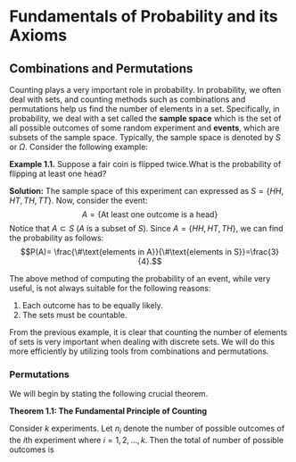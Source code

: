 # Fundamentals of Probability and its Axioms

## Combinations and Permutations
Counting plays a very important role in probability. In probability, we often deal with sets, and counting methods such as combinations and permutations help us find the number of elements in a set. Specifically, in probability, we deal with a set called the **sample space** which is the set of all possible outcomes of some random experiment and **events**, which are subsets of the sample space. Typically, the sample space is denoted by $S$ or $\Omega.$ Consider the following example:

**Example 1.1.**
Suppose a fair coin is flipped twice.What is the probability of flipping at least one head?

**Solution:**
The sample space of this experiment can expressed as $S=\{HH,HT,TH,TT\}$. Now, consider the event:
$$A=\{\text{At least one outcome is a head}\}$$
Notice that $A\subset S$ ($A$ is a subset of $S$). Since $A=\{HH,HT,TH\},$ we can find the probability as follows:
$$P(A)= \frac{\#\text{elements in A}}{\#\text{elements in S}}=\frac{3}{4}.$$

The above method of computing the probability of an event, while very useful, is not always suitable for the following reasons:

  1. Each outcome has to be equally likely.
  2. The sets must be countable. 
  
From the previous example, it is clear that counting the number of elements of sets is very important when dealing with discrete sets. We will do this more efficiently by utilizing tools from combinations and permutations.

### Permutations

We will begin by stating the following crucial theorem.

**Theorem 1.1: The Fundamental Principle of Counting**

Consider $k$ experiments. Let $n_i$ denote the number of possible outcomes of the $i$th experiment where $i=1,2,\dots,k.$ Then the total of number of possible outcomes is
\begin{equation} 
n_1\times n_2\times\cdots\times n_k 
(\#eq:Ftc)
\end{equation}